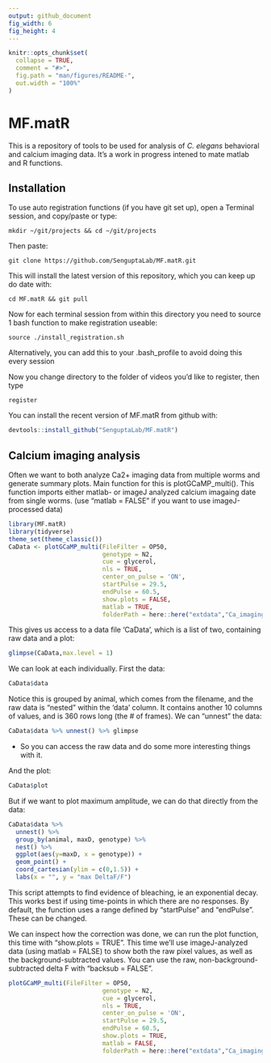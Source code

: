 ```yaml
---
output: github_document
fig_width: 6 
fig_height: 4 
---
```


<!-- README.md is generated from README.Rmd. Please edit that file -->

```r
knitr::opts_chunk$set(
  collapse = TRUE,
  comment = "#>",
  fig.path = "man/figures/README-",
  out.width = "100%"
)
```
# MF.matR

This is a repository of tools to be used for analysis of <i>C. elegans</i> behavioral  and calcium imaging data. It's a work in progress intened to mate matlab and R functions.

## Installation


To use auto registration functions (if you have git set up),
open a Terminal session, and copy/paste or type:

`mkdir ~/git/projects && cd ~/git/projects`

Then paste: 

`git clone https://github.com/SenguptaLab/MF.matR.git`

This will install the latest version of this repository, which you can keep up do date with:

`cd MF.matR && git pull`

Now for each terminal session from within this directory you need to source 1 bash function to make
registration useable:

`source ./install_registration.sh`

Alternatively, you can add this to your .bash_profile to avoid doing this every session

Now you change directory to the folder of videos you'd like to register, then type

`register`

You can install the recent version of MF.matR from github with:

``` r
devtools::install_github("SenguptaLab/MF.matR")
```

## Calcium imaging analysis

Often we want to both analyze Ca2+ imaging data from multiple worms and generate summary plots. Main function for this is plotGCaMP_multi(). This function imports either matlab- or imageJ analyzed calcium imagaing date from single worms. (use "matlab = FALSE" if you want to use imageJ-processed data)

```r
library(MF.matR)
library(tidyverse)
theme_set(theme_classic())
CaData <- plotGCaMP_multi(FileFilter = OP50,
                          genotype = N2,
                          cue = glycerol,
                          nls = TRUE,
                          center_on_pulse = 'ON',
                          startPulse = 29.5,
                          endPulse = 60.5,
                          show.plots = FALSE,
                          matlab = TRUE,
                          folderPath = here::here("extdata","Ca_imaging","mat_format"))

```
This gives us access to a data file 'CaData', which is a list of two, containing raw data and a plot:


```r
glimpse(CaData,max.level = 1)

```

We can look at each individually. First the data:

```r
CaData$data
```

Notice this is grouped by animal, which comes from the filename, and the raw data is "nested" within the 'data' column. It contains another 10 columns of values, and is 360 rows long (the # of frames). We can "unnest" the data:

```r
CaData$data %>% unnest() %>% glimpse
```

- So you can access the raw data and do some more interesting things with it. 

And the plot:

```r
CaData$plot
```

But if we want to plot maximum amplitude, we can do that directly from the data:

```r
CaData$data %>%
  unnest() %>% 
  group_by(animal, maxD, genotype) %>%
  nest() %>% 
  ggplot(aes(y=maxD, x = genotype)) +
  geom_point() +
  coord_cartesian(ylim = c(0,1.5)) +
  labs(x = "", y = "max DeltaF/F")
```

This script attempts to find evidence of bleaching, ie an exponential decay. This works best if using time-points in which there are no responses. By default, the function uses a range defined by "startPulse" and "endPulse". These can be changed. 

We can inspect how the correction was done, we can run the plot function, this time with "show.plots = TRUE". This time we'll use imageJ-analyzed data (using matlab = FALSE) to show both the raw pixel values, as well as the background-subtracted values. You can use the raw, non-background-subtracted delta F with "backsub = FALSE".

```r
plotGCaMP_multi(FileFilter = OP50,
                          genotype = N2,
                          cue = glycerol,
                          nls = TRUE,
                          center_on_pulse = 'ON',
                          startPulse = 29.5,
                          endPulse = 60.5,
                          show.plots = TRUE,
                          matlab = FALSE,
                          folderPath = here::here("extdata","Ca_imaging","imageJ_format"))
```

